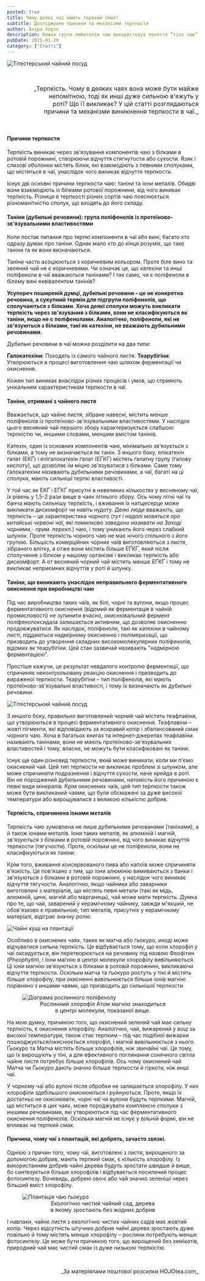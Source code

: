 ```yaml
---
posted: true
title: Чому деякі чаї мають терпкий смак?
subtitle: Досліджуємо причини та механізми терпкости
author: Акіра Ходзо
description: Кожна група любителів чаю використовує поняття “тіло чаю” по-своєму – цим самим вони вказують на різні аспекти того, що є засадничим для них...
pubDate: 2025-01-29
category: ["Статті"]
---
```


<img class="align-center" src={Image1.src} alt="Тітестерський чайний посуд" />

<p>&nbsp;</p>

<p style="font-size: 1rem; text-align: right;text-wrap: balance;">_Терпкість. Чому в деяких чаях вона може бути майже непомітною, тоді як инші дуже сильною в'яжуть у роті? Що її викликає? У цій статті розглядаються причини та механізми виникнення терпкости в чаї._</p>

<p>&nbsp;</p>

#### Причини терпкости
Терпкість виникає через зв'язування компонентів чаю з білками в ротовій порожнині, створюючи відчуття стягнутости або сухости. Язик і слизові оболонки містять білки, які взаємодіють з певними сполуками, що містяться в чаї, унаслідок чого виникає відчуття терпкости.

Існує дві основні причини терпкости чаю: таніни та іони металів. Обидві вони взаємодіють із білками ротової порожнини, від чого виникає терпкість. Різниця в терпкості різних сортів чаю пояснюється різноманітністю сполук, що входять до його складу.
 
#### Таніни (дубильні речовини): група поліфенолів із протеїново-зв'язувальними властивостями
Коли постає питання про терпкі компоненти в чаї або вині, багато хто одразу думає про таніни. Однак мало хто до кінця розуміє, що таке таніни та як вони визначаються.

Таніни часто асоціюються з коричневим кольором. Проте біле вино та зелений чай не є коричневими. Чи означає це, що катехіни та инші поліфеноли в чаї вважаються танінами? І так само, чи є поліфеноли в білому вині еквівалентом танінів?

**Усупереч поширеній думці, дубильні речовини – це не конкретна речовина, а сукупний термін для підгрупи поліфенолів, що сполучаються з білками. Хоча деякі сполуки можуть викликати терпкість через зв'язування з білками, вони не класифікуються як таніни, якщо не є поліфенолами. Аналогічно, поліфеноли, які не зв'язуються з білками, такі як катехіни, не вважають дубильними речовинами.**

Дубильні речовини в чаї можна розділити на два типи:

__Ґалокатехіни__: Походять із самого чайного листя.
__Теарубігіни__: Утворюються в процесі виготовлення чаю шляхом ферментації чи окиснення.
 
Кожен тип виникає внаслідок різних процесів і умов, що сприяють унікальним характеристикам терпкости в чаї.
 
#### Таніни, отримані з чайного листя
Вважається, що чайне листя, зібране навесні, містить менше поліфенолів із протеїново-зв'язувальними властивостями. У наслідок цього весняний чай першого збору характеризується слабшою терпкістю чи, иншими словами, меншим вмістом танінів. 

Катехін, один із основних компонентів чаю, мінімально зв'язується з білками, а тому не визначається як танін. З иншого боку, епікатехін ґалат (ЕКҐ) і епіґалокатехін ґалат (ЕҐКҐ) містять ґалатну групу (ґалову кислоту), що дозволяє їм міцно зв'язуватися з білками. Саме тому ґалокатехіни називають дубильними речовинами, а чаї, багаті на ці сполуки, мають сильніші терпкі властивості.

У той час як ЕКҐ і ЕҐКҐ присутні в невеликих кількостях у весняному чаї, їх рівень у 1,5-2 рази вище в чаях літнього збору. Ось чому літні чаї та банча мають сильнішу терпкість, і вживання їх натщесерце може викликати дискомфорт чи навіть нудоту. Деякі люди вважають, що терпкість – це характеристика чорного (_тут і надалі мовиться про китайські червоні чаї, які помилково заведено називати на Заході чорними,- прим. перекл._) чаю, і тому уникають його через слабкий шлунок. Проте терпкість чорного чаю не має нічого спільного з його групою. Більшість комерційних чорних чаїв виготовляються з листя, зібраного влітку, а отже вони містять більше ЕҐКҐ, який після сполучення з білком у нашому організмі і викликає терпкість або дискомфорт. А от весняний чорний чай містить менше ЕҐКҐ і тому не викликає неприємних відчуттів у роті й шлунку.

#### Таніни, що виникають унаслідок неправильного ферментативного окиснення при виробництві чаю   
Під час виробництва таких чаїв, як білі, чорні та вулони, якщо процес ферментативного окиснення (відомий як ферментація в чайній промисловості) не зупинити вчасно, окиснювальний фермент поліфенолоксидаза залишається активним, що дозволяє окисненню продовжуватися. Як наслідок, поліфеноли, такі як катехіни в чайному листі, піддаються надмірному окисненню і полімеризації, що призводить до утворення складних високомолекулярних поліфенолів, відомих як теарубіґіни. Цей стан зазвичай називають "надмірною ферментацією".

Простіше кажучи, це результат невдалого контролю ферментації, що спричиняє неконтрольовану реакцію окиснення і призводить до вираженої терпкости. Теарубіґіни – тип поліфенолів, які мають протеїново-зв'язувальні властивості, і тому їх визначають як дубильні речовини.

<img class="align-center" src={Image2.src} alt="Тітестерський чайний посуд" />

З иншого боку, правильно виготовлений чорний чай містить теафлавіни, що утворюються в процесі ферментативного окиснення. Теафлавіни – жовті пігменти, які відповідають за яскравий колір і збалансований смак чорного чаю. Хоча в багатьох книгах та інтернет-джерелах теафлавіни називають танінами, вони не мають протеїново-зв'язувальних властивостей і тому, власне, не можуть бути класифіковані як таніни.

Існує ще один різновид терпкости, який може виникати, коли ми п'ємо окиснений чай. Цей тип терпкости не викликає проблем зі шлунком, але може спричиняти подразнення і відчуття сухости, наче крейда в роті. Він не породжений дубильними речовинами, натомість його причиною є певні види мінералів. Крім окиснених чаїв, цей тип терпкости також може бути викликаний чаями, що були обсмажені за дуже високої температури або вирощувалися з великою кількістю добрив.

#### Терпкість, спричинена іонами металів   
Терпкість чаю зумовлена не лише дубильними речовинами (танінами), а й також іонами металів. Іони таких металів, як алюміній і магній, зв'язуються з білками в ротовій порожнині, від чого виникає відчуття терпкости (тягучости). Проте, оскільки це не поліфеноли, вони не класифікуються як таніни.

Крім того, вживання консервованого пива або напоїв може спричиняти в'язкість. Це пов'язано з тим, що іони алюмінію вимиваються з банки і зв'язуються з білками в ротовій порожнині, у наслідок чого виникає відчуття тягучости. Аналогічно, якщо чайники або заварники виготовлені з матеріалів, що містять певні метали (такі як мідь, алюміній, цинк, магній або марганець), чай може мати терпкість. Думка про те, що чай, заварений у керамічному чайнику, завжди м'якший, не обов'язково є правильною; тип металів, присутніх у керамічному матеріалі, відіграє значну ролю.

<img class="align-center" src={Image3.src} alt="Чайні кущі на плантації" />

Особливо в окиснених чаях, таких як матча або ґьокуро, иноді може відчуватися сильна терпкість. Це відбувається тому, що коли хлорофіл у чаї оксидується, він перетворюється на речовину під назвою Феофітин (_Pheophytin_), і іони магнію в центрі молекули хлорофілу вивільняються. Ці іони магнію зв'язуються з білками в ротовій порожнині, викликаючи відчуття терпкости. Оскільки матча та ґьокуро ростуть у тіні й містять більше хлорофілу, при окисненні вивільнюється більше іонів магнію порівняно з иншими чаями, що призводить до сильнішої терпкости.

<figure class="last-line">
  <img class="align-center" src={Image4.src} alt="Діаграма рослинного поліфенолу" />
  <figcaption style="font-size: 0.9rem; text-align: center; text-wrap: balance;">
    Рослинний хлорофіл   
    Атом магнію знаходиться в центрі молекули, показаної вище.
  </figcaption>
</figure>

На мою думку, причиною того, що окиснений зелений чай має сильну терпкість, є окиснення хлорофілу. Аналогічно, чай, вижарений у воці за високої температури, також стає терпким – під час подібної вижарки пошкоджується/окиснюється хлорофіл, і магній вивільнюється з нього. Ґьокуро та Матча містять більше хлорофілів, ніж звичайні чаї. Це тому, що їх вирощують у тіні, а для ефективного поглинання сонячного світла чайне листя потребує більше хлорофілів. Ось чому окиснений чай Матча чи Ґьокуро дають значно більше терпкости й гіркоти, ніж инші чаї.

У чорному чаї або вулоні після обробки не залишається хлорофілу. У них хлорофіли здебільшого окиснюються і руйнуються. Проте, якщо їх достатньо не окиснювати, чорні чаї чи вулони будуть терпкими. Магній, що міститься в цих чаях, може породжувати комплексні сполуки з иншими речовинами, які утворюються під час ферментативного окиснення поліфенолів. Оскільки магній не існує у вільній формі, він не впливає на терпкий смак.

#### Причина, чому чаї з плантацій, які добрять, зачасто звязкі.

Однією з причин того, чому чаї, виготовлені з листя, вирощеного за допомогою добрив, мають терпкий смак, є кількість хлорофілу. Із використанням добрив чайні дерева будуть зростати швидше й вище, бо синтезується більше хлорофілів і відбувається посилений процес фотосинтезу. Вочевидь, добрені овочі або чай значно зеленіші через більший вміст хлорофілу.

<figure class="last-line">
  <img class="align-center" src={Image5.src} alt="Плантація чаю ґьокуро" />
  <figcaption style="font-size: 0.9rem; text-align: center; text-wrap: balance;">
    Екологічно чистий чайний сад, дерева в якому зростають без жодних добрив
  </figcaption>
</figure>

І навпаки, чайне листя з екологічно чистих чайних садів має жовтий колір. Через відсутність штучних добрив чайні дерева зростають дуже повільно й тому містять менше хлорофілу – рослини потребують менше фотосинтезу. Це може бути причиною того, що вирощений без хемікатів, природний чай має чистий смак із дуже низькою терпкістю.

<p>&nbsp;</p>

<p align="right" style="font-size: 0.9rem;">_За матеріялами поштової розсилки HOJOtea.com_</p> 
